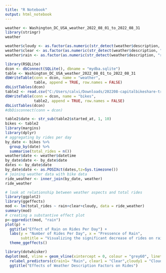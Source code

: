 ---
title: "R Notebook"
output: html_notebook
---

```{r}
weather <- Washington_DC_USA_weather_2022_08_01_to_2022_08_31
library(stringr)
weather
```


```{r}
weather$cloudy <- as.factor(as.numeric(str_detect(weather$description, "cloud")))
weather$clear <- as.factor(as.numeric(str_detect(weather$description, "Clear")))
weather$rain <- as.factor(as.numeric(str_detect(weather$description, "rain")))
```

```{r}
library(RSQLite)
dcon <- dbConnect(SQLite(), dbname = "mydba.sqlite")
table <- Washington_DC_USA_weather_2022_08_01_to_2022_08_31
dbWriteTable(conn = dcon, name = "weather", 
             table, append = TRUE, row.names = FALSE)
dbListTables(dcon)
table2 <- read.csv("C:/Users/calvi/Downloads/202208-capitalbikeshare-tripdata/202208-capitalbikeshare-tripdata.csv")
dbWriteTable(conn = dcon, name = "bikes", 
             table2, append = TRUE, row.names = FALSE)
dbListTables(dcon)
#dbDisconnect(conn = dcon)
```


```{r}
table2$date <- str_sub(table2$started_at, 1, 10)
bikes <- table2
library(margins)
library(dplyr)
# aggregating by rides per day
by_date <- bikes %>%
  group_by(date) %>%
  summarise(total_rides = n()) 
weather$date <- weather$datetime
by_date$date <- by_date$date
dates <- by_date$date
by_date$date <- as.POSIXct(dates,tz=Sys.timezone())
# joining weather data with bike data
ride_weather <- inner_join(by_date, weather)
ride_weather
```
```{r}
# look at relationship between weather aspects and total rides
library(ggplot2)
library(ggeffects)
mod <- lm(total_rides ~ rain+clear+cloudy, data = ride_weather)
summary(mod)
# creating a substantive effect plot
p<-ggpredict(mod, "rain")
plot(p) +
  ggtitle("Effect of Rain on Rides Per Day") +
  labs(y = "Number of Rides Per Day", x = "Pressence of Rain", 
       subtitle = "Visualizing the significant decrease of rides on rainy days") +
  theme_ggeffects()

```

```{r}
library(dotwhisker)
dwplot(mod, vline = geom_vline(xintercept = 0, colour = "grey60", linetype = 2))%>% 
  relabel_predictors(c(rain1= "Rain", clear1 = "Clear",cloudy1 = "Cloudy")) +
  ggtitle("Effects of Weather Description Factors on Rides")
```


















